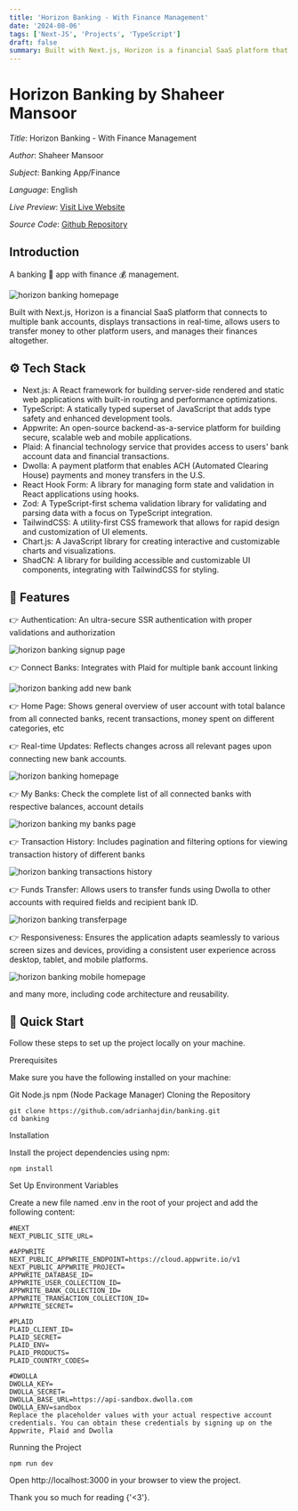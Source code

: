 ```yaml
---
title: 'Horizon Banking - With Finance Management'
date: '2024-08-06'
tags: ['Next-JS', 'Projects', 'TypeScript']
draft: false
summary: Built with Next.js, Horizon is a financial SaaS platform that connects to multiple bank accounts, displays transactions in real-time, allows users to transfer money to other platform users...
---
```


# Horizon Banking by Shaheer Mansoor

_Title_: Horizon Banking - With Finance Management

_Author_: Shaheer Mansoor

_Subject_: Banking App/Finance

_Language_: English

_Live Preview_: [Visit Live Website](https://sm-banking.vercel.app)

_Source Code_: [Github Repository](https://github.com/Shaheer5/sm-banking)

<TOCInline toc={props.toc} exclude="Introduction" />

## Introduction

A banking 🏦 app with finance 💰 management.

![horizon banking homepage](/static/images/projects/horizon-banking-homepage.png)

Built with Next.js, Horizon is a financial SaaS platform that connects to multiple bank accounts, displays transactions in real-time, allows users to transfer money to other platform users, and manages their finances altogether.

## ⚙️ Tech Stack

- Next.js: A React framework for building server-side rendered and static web applications with built-in routing and performance optimizations.
- TypeScript: A statically typed superset of JavaScript that adds type safety and enhanced development tools.
- Appwrite: An open-source backend-as-a-service platform for building secure, scalable web and mobile applications.
- Plaid: A financial technology service that provides access to users' bank account data and financial transactions.
- Dwolla: A payment platform that enables ACH (Automated Clearing House) payments and money transfers in the U.S.
- React Hook Form: A library for managing form state and validation in React applications using hooks.
- Zod: A TypeScript-first schema validation library for validating and parsing data with a focus on TypeScript integration.
- TailwindCSS: A utility-first CSS framework that allows for rapid design and customization of UI elements.
- Chart.js: A JavaScript library for creating interactive and customizable charts and visualizations.
- ShadCN: A library for building accessible and customizable UI components, integrating with TailwindCSS for styling.

## 🔋 Features

👉 Authentication: An ultra-secure SSR authentication with proper validations and authorization

![horizon banking signup page](/static/images/projects/horizon-banking-signup-page.png)

👉 Connect Banks: Integrates with Plaid for multiple bank account linking

![horizon banking add new bank](/static/images/projects/horizon-banking-add-bank.png)

👉 Home Page: Shows general overview of user account with total balance from all connected banks, recent transactions, money spent on different categories, etc

👉 Real-time Updates: Reflects changes across all relevant pages upon connecting new bank accounts.

![horizon banking homepage](/static/images/projects/horizon-banking-homepage.png)

👉 My Banks: Check the complete list of all connected banks with respective balances, account details

![horizon banking my banks page](/static/images/projects/horizon-banking-mybankspage.png)

👉 Transaction History: Includes pagination and filtering options for viewing transaction history of different banks

![horizon banking transactions history](/static/images/projects/horizon-banking-transaction-historypage.png)

👉 Funds Transfer: Allows users to transfer funds using Dwolla to other accounts with required fields and recipient bank ID.

![horizon banking transferpage](/static/images/projects/horizon-banking-transferpage.png)

👉 Responsiveness: Ensures the application adapts seamlessly to various screen sizes and devices, providing a consistent user experience across desktop, tablet, and mobile platforms.

![horizon banking mobile homepage](/static/images/projects/horizon-bank-mobile-homepage.png)

and many more, including code architecture and reusability.

## 🤸 Quick Start

Follow these steps to set up the project locally on your machine.

Prerequisites

Make sure you have the following installed on your machine:

Git
Node.js
npm (Node Package Manager)
Cloning the Repository

```ts:bash
git clone https://github.com/adrianhajdin/banking.git
cd banking
```

Installation

Install the project dependencies using npm:

```ts:shell
npm install
```

Set Up Environment Variables

Create a new file named .env in the root of your project and add the following content:

```ts:.env
#NEXT
NEXT_PUBLIC_SITE_URL=

#APPWRITE
NEXT_PUBLIC_APPWRITE_ENDPOINT=https://cloud.appwrite.io/v1
NEXT_PUBLIC_APPWRITE_PROJECT=
APPWRITE_DATABASE_ID=
APPWRITE_USER_COLLECTION_ID=
APPWRITE_BANK_COLLECTION_ID=
APPWRITE_TRANSACTION_COLLECTION_ID=
APPWRITE_SECRET=

#PLAID
PLAID_CLIENT_ID=
PLAID_SECRET=
PLAID_ENV=
PLAID_PRODUCTS=
PLAID_COUNTRY_CODES=

#DWOLLA
DWOLLA_KEY=
DWOLLA_SECRET=
DWOLLA_BASE_URL=https://api-sandbox.dwolla.com
DWOLLA_ENV=sandbox
Replace the placeholder values with your actual respective account credentials. You can obtain these credentials by signing up on the Appwrite, Plaid and Dwolla
```

Running the Project

```ts:shell
npm run dev
```

Open http://localhost:3000 in your browser to view the project.

Thank you so much for reading {'<3'}.
